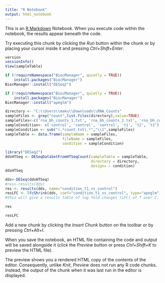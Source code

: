 ---
title: "R Notebook"
output: html_notebook
---

This is an [R Markdown](http://rmarkdown.rstudio.com) Notebook. When you execute code within the notebook, the results appear beneath the code. 

Try executing this chunk by clicking the *Run* button within the chunk or by placing your cursor inside it and pressing *Ctrl+Shift+Enter*. 

```{r}
version
sessionInfo()
View(sampleTable)
```


```{r}
if (!requireNamespace("BiocManager", quietly = TRUE))
    install.packages("BiocManager")
BiocManager::install("DESeq2")
```

```{r}
if (!requireNamespace("BiocManager", quietly = TRUE))
    install.packages("BiocManager")
BiocManager::install("apeglm")
```


```{r}
directory <- "C:\\Users\\maku\\Downloads\\RNA_Counts"
sampleFiles <- grep("count",list.files(directory),value=TRUE)
sampleFiles<-c('rna_bh_counts_1.txt', 'rna_bh_counts_2.txt', 'rna_bh_counts_3.txt', 'rna_serum_counts_1.txt', 'rna_serum_counts_2.txt', 'rna_serum_counts_3.txt')
sampleCondition<- c('control', 'control', 'control', 't1', 't2', 't3')
sampleCondition <- sub("(.*count.txt).*","\\1",sampleFiles)
sampleTable <- data.frame(sampleName = sampleFiles,
                          fileName = sampleFiles,
                          condition = sampleCondition)
```

```{r}
library("DESeq2")
ddsHTSeq <- DESeqDataSetFromHTSeqCount(sampleTable = sampleTable,
                                       directory = directory,
                                       design= ~ condition)
ddsHTSeq
```



```{r}
dds<-DESeq(ddsHTSeq)
#res<-results(dds)
res <- results(dds, name="condition_t1_vs_control")
resLFC <- lfcShrink(dds, coef="condition_t1_vs_control", type="apeglm")
#this will give a results table of log fold changes (LFC) of T over C. Here a positive LFC means T has higher counts than C. A negative LFC means T has lower counts than C.
```

```{r}
res
```

```{r}
resLFC
```


Add a new chunk by clicking the *Insert Chunk* button on the toolbar or by pressing *Ctrl+Alt+I*.

When you save the notebook, an HTML file containing the code and output will be saved alongside it (click the *Preview* button or press *Ctrl+Shift+K* to preview the HTML file).

The preview shows you a rendered HTML copy of the contents of the editor. Consequently, unlike *Knit*, *Preview* does not run any R code chunks. Instead, the output of the chunk when it was last run in the editor is displayed.